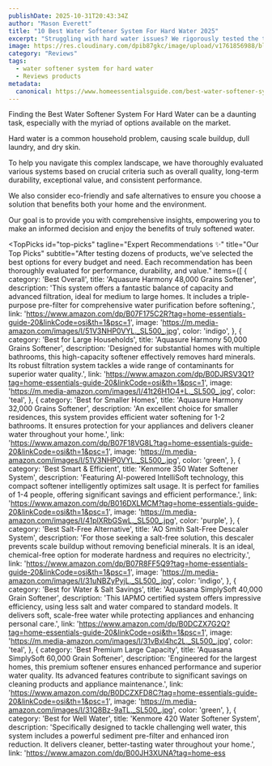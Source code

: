```yaml
---
publishDate: 2025-10-31T20:43:34Z
author: "Mason Everett"
title: "10 Best Water Softener System For Hard Water 2025"
excerpt: "Struggling with hard water issues? We rigorously tested the top water softener systems to help you find the perfect solution for a softer home."
image: https://res.cloudinary.com/dpib87gkc/image/upload/v1761856988/blog_image_1761856987_lazhmg.webp
category: "Reviews"
tags:
  - water softener system for hard water
  - Reviews products
metadata:
  canonical: https://www.homeessentialsguide.com/best-water-softener-system-for-hard-water
---
```



<p>Finding the Best Water Softener System For Hard Water can be a daunting task, especially with the myriad of options available on the market.</p>
<p>Hard water is a common household problem, causing scale buildup, dull laundry, and dry skin.</p>
<p>To help you navigate this complex landscape, we have thoroughly evaluated various systems based on crucial criteria such as overall quality, long-term durability, exceptional value, and consistent performance.</p>
<p>We also consider eco-friendly and safe alternatives to ensure you choose a solution that benefits both your home and the environment.</p>
<p>Our goal is to provide you with comprehensive insights, empowering you to make an informed decision and enjoy the benefits of truly softened water.</p>

<TopPicks
  id="top-picks"
  tagline="Expert Recommendations ✨"
  title="Our Top Picks"
  subtitle="After testing dozens of products, we've selected the best options for every budget and need. Each recommendation has been thoroughly evaluated for performance, durability, and value."
  items={[
    {
      category: 'Best Overall',
      title: 'Aquasure Harmony 48,000 Grains Softener',
      description: 'This system offers a fantastic balance of capacity and advanced filtration, ideal for medium to large homes. It includes a triple-purpose pre-filter for comprehensive water purification before softening.',
      link: 'https://www.amazon.com/dp/B07F175C2R?tag=home-essentials-guide-20&linkCode=osi&th=1&psc=1',
      image: 'https://m.media-amazon.com/images/I/51V3NHP0VYL._SL500_.jpg',
      color: 'indigo',
    },
    {
      category: 'Best for Large Households',
      title: 'Aquasure Harmony 50,000 Grains Softener',
      description: 'Designed for substantial homes with multiple bathrooms, this high-capacity softener effectively removes hard minerals. Its robust filtration system tackles a wide range of contaminants for superior water quality.',
      link: 'https://www.amazon.com/dp/B0DJRSV3Q1?tag=home-essentials-guide-20&linkCode=osi&th=1&psc=1',
      image: 'https://m.media-amazon.com/images/I/41t26H1O4+L._SL500_.jpg',
      color: 'teal',
    },
    {
      category: 'Best for Smaller Homes',
      title: 'Aquasure Harmony 32,000 Grains Softener',
      description: 'An excellent choice for smaller residences, this system provides efficient water softening for 1-2 bathrooms. It ensures protection for your appliances and delivers cleaner water throughout your home.',
      link: 'https://www.amazon.com/dp/B07F18VG8L?tag=home-essentials-guide-20&linkCode=osi&th=1&psc=1',
      image: 'https://m.media-amazon.com/images/I/51V3NHP0VYL._SL500_.jpg',
      color: 'green',
    },
    {
      category: 'Best Smart & Efficient',
      title: 'Kenmore 350 Water Softener System',
      description: 'Featuring AI-powered IntelliSoft technology, this compact softener intelligently optimizes salt usage. It is perfect for families of 1-4 people, offering significant savings and efficient performance.',
      link: 'https://www.amazon.com/dp/B016DXLMCM?tag=home-essentials-guide-20&linkCode=osi&th=1&psc=1',
      image: 'https://m.media-amazon.com/images/I/41plXRbGSwL._SL500_.jpg',
      color: 'purple',
    },
    {
      category: 'Best Salt-Free Alternative',
      title: 'AO Smith Salt-Free Descaler System',
      description: 'For those seeking a salt-free solution, this descaler prevents scale buildup without removing beneficial minerals. It is an ideal, chemical-free option for moderate hardness and requires no electricity.',
      link: 'https://www.amazon.com/dp/B07R8FF5Q9?tag=home-essentials-guide-20&linkCode=osi&th=1&psc=1',
      image: 'https://m.media-amazon.com/images/I/31uNBZyPyjL._SL500_.jpg',
      color: 'indigo',
    },
    {
      category: 'Best for Water & Salt Savings',
      title: 'Aquasana SimplySoft 40,000 Grain Softener',
      description: 'This IAPMO certified system offers impressive efficiency, using less salt and water compared to standard models. It delivers soft, scale-free water while protecting appliances and enhancing personal care.',
      link: 'https://www.amazon.com/dp/B0DCZX7G2Q?tag=home-essentials-guide-20&linkCode=osi&th=1&psc=1',
      image: 'https://m.media-amazon.com/images/I/31vBxl4hc2L._SL500_.jpg',
      color: 'teal',
    },
    {
      category: 'Best Premium Large Capacity',
      title: 'Aquasana SimplySoft 60,000 Grain Softener',
      description: 'Engineered for the largest homes, this premium softener ensures enhanced performance and superior water quality. Its advanced features contribute to significant savings on cleaning products and appliance maintenance.',
      link: 'https://www.amazon.com/dp/B0DCZXFD8C?tag=home-essentials-guide-20&linkCode=osi&th=1&psc=1',
      image: 'https://m.media-amazon.com/images/I/31Q8Bz-9aTL._SL500_.jpg',
      color: 'green',
    },
    {
      category: 'Best for Well Water',
      title: 'Kenmore 420 Water Softener System',
      description: 'Specifically designed to tackle challenging well water, this system includes a powerful sediment pre-filter and enhanced iron reduction. It delivers cleaner, better-tasting water throughout your home.',
      link: 'https://www.amazon.com/dp/B00JH3XUNA?tag=home-ess
